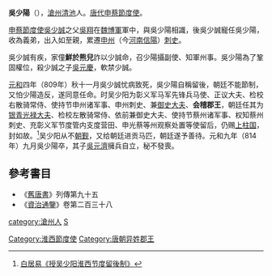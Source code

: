 {{Infobox_Person
| name =吳少陽
|image=
| caption=
|box_width=170px
|occupation= 軍人
| period = 9世紀
|birth_name=
| other_names =
| Sex =男
|birth_date=8世纪
|birth_place=[[滄州|滄州]]
|death_date= 814年9月29日
|death_place=申州
| nationality =唐朝
| residence =
| party =
| religion =
| spouse = 
| relatives =子 [[吳元濟|吳元濟]]、[[吴元世|吴元世]]
|education=
| past =申州刺史<br>攝副使、知軍州事<br>淮西節度使
| work =
| award = 
}}
'''吳少陽'''（{{bd|8世纪||814年|9月29日|catIdx=W}}），[[滄州|滄州]][[清池|清池]]人。[[唐代|唐代]][[申蔡節度使|申蔡節度使]]。

[[申蔡節度使|申蔡節度使]][[吳少誠|吳少誠]]之父[[吳翔|吳翔]]在[[魏博軍|魏博軍]]軍中，與吳少陽相識，後吳少誠寵任吳少陽，收為義弟，出入如至親，累遷[[申州|申州]]（今[[河南|河南]][[信陽|信陽]]）[[刺史|刺史]]。

吳少誠有疾，家僮'''鮮於熊兒'''詐以少誠命，召少陽攝副使、知軍州事。吳少陽為了鞏固權位，殺少誠之子[[吳元慶_(唐朝)|吳元慶]]，軟禁少誠。

[[元和_(唐朝)|元和]]四年（809年）秋十一月吳少誠忧病致死，吳少陽自稱留後，朝廷不能節制，又怕少陽造反，遂同意任命。时吴少阳为彰义军马军先锋兵马使、正议大夫、检校右散骑常侍、使持节申州诸军事、申州刺史、兼[[御史大夫|御史大夫]]、'''会稽郡王'''，朝廷任其为[[银青光禄大夫|银青光禄大夫]]、检校左散骑常侍、依前兼御史大夫、使持节蔡州诸军事、权知蔡州刺史、充彰义军节度管内支度营田、申光蔡等州观察处置等使留后，仍赐[[上柱国|上柱国]]，封如故。<ref>[[:s:授吴少阳淮西节度留後制|白居易《授吴少阳淮西节度留後制》]]</ref>吴少阳从不[[朝觐|朝觐]]，又给朝廷进贡马匹，朝廷遂予善待。元和九年（814年）九月吳少陽卒，其子[[吳元濟|吳元濟]]擁兵自立，秘不發喪。

==參考書目==
* 《[[舊唐書|舊唐書]]》列傳第九十五
* 《[[資治通鑒|資治通鑒]]》卷第二百三十八

{{DEFAULTSORT:W}}
[[Category:淮西節度使|Category:淮西節度使]]
[[category:滄州人|category:滄州人]]
[[category:吴姓|S]]
[[Category:唐朝异姓郡王|Category:唐朝异姓郡王]]